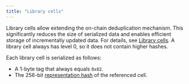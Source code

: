 ```yaml
---
title: "Library cells"
---
```


Library cells allow extending the on-chain deduplication mechanism. This significantly reduces the size of serialized data
and enables efficient storage of incrementally updated data. For details, see [Library cells](../../ton/cells/library-cells#low-level-details).
A library cell always has level 0, so it does not contain higher hashes.

Each library cell is serialized as follows:
- A 1-byte tag that always equals `0x02`.
- The 256-bit [representation hash](./cells#standard-cell-representation-and-its-hash) of the referenced cell.
